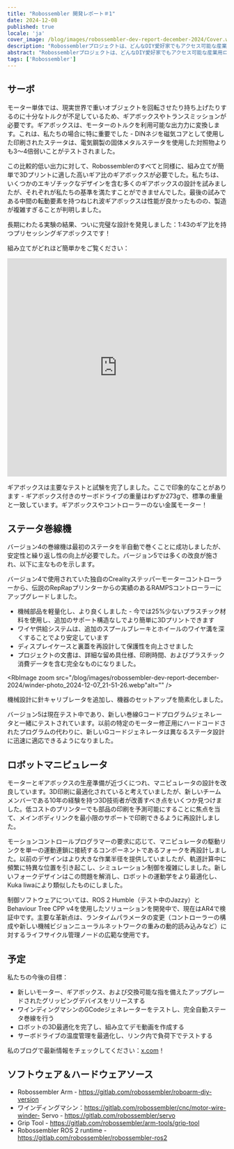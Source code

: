 ```yaml
---
title: "Robossembler 開発レポート＃1"
date: 2024-12-08
published: true
locale: 'ja'
cover_image: /blog/images/robossembler-dev-report-december-2024/Cover.webp
description: "Robossemblerプロジェクトは、どんなDIY愛好家でもアクセス可能な産業用ロボットとその製造のためのツールの開発に焦点を当てています。この記事では、現在の進捗状況を共有します - 更新されたテスト済みのギアボックス、5番目の巻線機のバージョン、および3Dプリント用に追加の最適化が施されたロボットマニピュレーターです！"
abstract: "Robossemblerプロジェクトは、どんなDIY愛好家でもアクセス可能な産業用ロボットとその製造のためのツールの開発に焦点を当てています。この記事では、現在の進捗状況を共有します - 更新されたテスト済みのギアボックス、5番目の巻線機のバージョン、および3Dプリント用に追加の最適化が施されたロボットマニピュレーターです！"
tags: ['Robossembler']
---
```



## サーボ

モーター単体では、現実世界で重いオブジェクトを回転させたり持ち上げたりするのに十分なトルクが不足しているため、ギアボックスやトランスミッションが必要です。ギアボックスは、モーターのトルクを利用可能な出力力に変換します。これは、私たちの場合に特に重要でした - DINネジを磁気コアとして使用した印刷されたステータは、電気鋼製の固体メタルステータを使用した対照物よりも3〜4倍弱いことがテストされました。

<RbImage zoom src="/blog/images/robossembler-dev-report-december-2024/stator-photo_2024-12-08_00-03-21.webp" alt="" />

この比較的低い出力に対して、Robossemblerのすべてと同様に、組み立てが簡単で3Dプリントに適した高いギア比のギアボックスが必要でした。私たちは、いくつかのエキゾチックなデザインを含む多くのギアボックスの設計を試みましたが、それぞれが私たちの基準を満たすことができませんでした。最後の試みである中間の転動要素を持つねじれ波ギアボックスは性能が良かったものの、製造が複雑すぎることが判明しました。

長期にわたる実験の結果、ついに完璧な設計を発見しました：1:43のギア比を持つプリセッシングギアボックスです！

<RbImage zoom src="/blog/images/robossembler-dev-report-december-2024/reducer-photo_2024-12-07_21-54-20.webp" alt="" />

組み立てがどれほど簡単かをご覧ください：

<iframe width="100%" height="500" src="https://www.youtube.com/embed/0vXwFmTB_L4?si=soNbSNKg9tjPWY1f" title="YouTube video player" frameborder="0" allow="accelerometer; autoplay; clipboard-write; encrypted-media; gyroscope; picture-in-picture; web-share" referrerpolicy="strict-origin-when-cross-origin" allowfullscreen></iframe>

ギアボックスは主要なテストと試験を完了しました。ここで印象的なことがあります - ギアボックス付きのサーボドライブの重量はわずか273gで、標準の重量と一致しています。ギアボックスやコントローラーのない金属モーター！

<RbImage zoom src="/blog/images/robossembler-dev-report-december-2024/reducer-photo_2024-12-08_14-02-33.webp" alt="" />

## ステータ巻線機

バージョン4の巻線機は最初のステータを半自動で巻くことに成功しましたが、安定性と繰り返し性の向上が必要でした。バージョン5では多くの改良が施され、以下に主なものを示します。

バージョン4で使用されていた独自のCrealityステッパーモーターコントローラーから、伝説のRepRapプリンターからの実績のあるRAMPSコントローラーにアップグレードしました。

<RbImage zoom src="/blog/images/robossembler-dev-report-december-2024/winder-photo_2024-12-07_21-50-12.webp" alt="" />

- 機械部品を軽量化し、より良くしました - 今では25%少ないプラスチック材料を使用し、追加のサポート構造なしでより簡単に3Dプリントできます
- ワイヤ供給システムは、追加のスプールブレーキとホイールのワイヤ溝を深くすることでより安定しています
- ディスプレイケースと裏蓋を再設計して保護性を向上させました
- プロジェクトの文書は、詳細な留め具仕様、印刷時間、およびプラスチック消費データを含む完全なものになりました。

<RbImage zoom src="/blog/images/robossembler-dev-report-december-2024/winder-photo_2024-12-07_21-51-26.webp"alt="" />

機械設計に針キャリブレータを追加し、機器のセットアップを簡素化しました。

<RbImage zoom src="/blog/images/robossembler-dev-report-december-2024/winder-photo_2024-12-04_11-41-56.webp" alt="" />

バージョン5は現在テスト中であり、新しい巻線Gコードプログラムジェネレータと一緒にテストされています。以前の特定のモーター修正用にハードコードされたプログラムの代わりに、新しいGコードジェネレータは異なるステータ設計に迅速に適応できるようになりました。

## ロボットマニピュレータ

モーターとギアボックスの生産準備が近づくにつれ、マニピュレータの設計を改良しています。3D印刷に最適化されていると考えていましたが、新しいチームメンバーである10年の経験を持つ3D技術者が改善すべき点をいくつか見つけました。低コストのプリンターでも部品の印刷を予測可能にすることに焦点を当て、メインボディリンクを最小限のサポートで印刷できるように再設計しました。

<RbImage zoom src="/blog/images/robossembler-dev-report-december-2024/3d-supports.webp" alt="" />

<RbImage zoom src="/blog/images/robossembler-dev-report-december-2024/roboarm-3d-optimize-photo_2024-11-20_15-56-53.webp" alt="" />

モーションコントロールプログラマーの要求に応じて、マニピュレータの駆動リンクを単一の運動連鎖に接続するコンポーネントであるフォークを再設計しました。以前のデザインはより大きな作業半径を提供していましたが、軌道計算中に頻繁に特異な位置を引き起こし、シミュレーション制御を複雑にしました。新しいフォークデザインはこの問題を解消し、ロボットの運動学をより最適化し、Kuka Iiwaにより類似したものにしました。

<RbImage zoom src="/blog/images/robossembler-dev-report-december-2024/fork-roboarm-photo_2024-12-07_11-39-31.webp" alt="" />

制御ソフトウェアについては、ROS 2 Humble（テスト中のJazzy）とBehaviour Tree CPP v4を使用したソリューションを開発中で、現在はAR4で検証中です。主要な革新点は、ランタイムパラメータの変更（コントローラーの構成や新しい機械ビジョンニューラルネットワークの重みの動的読み込みなど）に対するライフサイクル管理ノードの広範な使用です。

## 予定

私たちの今後の目標：

- 新しいモーター、ギアボックス、および交換可能な指を備えたアップグレードされたグリッピングデバイスをリリースする
- ワインディングマシンのGCodeジェネレーターをテストし、完全自動ステータ巻線を行う
- ロボットの3D最適化を完了し、組み立てデモ動画を作成する
- サーボドライブの温度管理を最適化し、リンク内で負荷下でテストする

私のブログで最新情報をチェックしてください：[x.com](https://x.com/movefasta)！

## ソフトウェア＆ハードウェアソース

- Robossembler Arm - https://gitlab.com/robossembler/roboarm-diy-version
- ワインディングマシン：https://gitlab.com/robossembler/cnc/motor-wire-winder- Servo - https://gitlab.com/robossembler/servo
- Grip Tool - https://gitlab.com/robossembler/arm-tools/grip-tool
- Robossembler ROS 2 runtime - https://gitlab.com/robossembler/robossembler-ros2